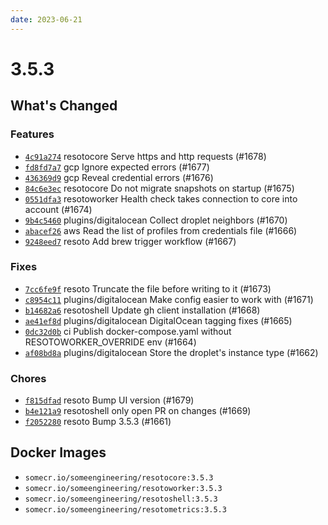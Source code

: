 ```yaml
---
date: 2023-06-21
---
```


# 3.5.3

## What's Changed

### Features

- [`4c91a274`](https://github.com/someengineering/resoto/commit/4c91a274) <span class="badge badge--secondary">resotocore</span> Serve https and http requests (#1678)
- [`fd8fd7a7`](https://github.com/someengineering/resoto/commit/fd8fd7a7) <span class="badge badge--secondary">gcp</span> Ignore expected errors (#1677)
- [`436369d9`](https://github.com/someengineering/resoto/commit/436369d9) <span class="badge badge--secondary">gcp</span> Reveal credential errors (#1676)
- [`84c6e3ec`](https://github.com/someengineering/resoto/commit/84c6e3ec) <span class="badge badge--secondary">resotocore</span> Do not migrate snapshots on startup (#1675)
- [`0551dfa3`](https://github.com/someengineering/resoto/commit/0551dfa3) <span class="badge badge--secondary">resotoworker</span> Health check takes connection to core into account (#1674)
- [`9b4c5460`](https://github.com/someengineering/resoto/commit/9b4c5460) <span class="badge badge--secondary">plugins/digitalocean</span> Collect droplet neighbors (#1670)
- [`abacef26`](https://github.com/someengineering/resoto/commit/abacef26) <span class="badge badge--secondary">aws</span> Read the list of profiles from credentials file (#1666)
- [`9248eed7`](https://github.com/someengineering/resoto/commit/9248eed7) <span class="badge badge--secondary">resoto</span> Add brew trigger workflow (#1667)

### Fixes

- [`7cc6fe9f`](https://github.com/someengineering/resoto/commit/7cc6fe9f) <span class="badge badge--secondary">resoto</span> Truncate the file before writing to it (#1673)
- [`c8954c11`](https://github.com/someengineering/resoto/commit/c8954c11) <span class="badge badge--secondary">plugins/digitalocean</span> Make config easier to work with (#1671)
- [`b14682a6`](https://github.com/someengineering/resoto/commit/b14682a6) <span class="badge badge--secondary">resotoshell</span> Update gh client installation (#1668)
- [`ae41ef8d`](https://github.com/someengineering/resoto/commit/ae41ef8d) <span class="badge badge--secondary">plugins/digitalocean</span> DigitalOcean tagging fixes (#1665)
- [`0dc32d0b`](https://github.com/someengineering/resoto/commit/0dc32d0b) <span class="badge badge--secondary">ci</span> Publish docker-compose.yaml without RESOTOWORKER_OVERRIDE env (#1664)
- [`af08bd8a`](https://github.com/someengineering/resoto/commit/af08bd8a) <span class="badge badge--secondary">plugins/digitalocean</span> Store the droplet's instance type (#1662)

### Chores

- [`f815dfad`](https://github.com/someengineering/resoto/commit/f815dfad) <span class="badge badge--secondary">resoto</span> Bump UI version (#1679)
- [`b4e121a9`](https://github.com/someengineering/resoto/commit/b4e121a9) <span class="badge badge--secondary">resotoshell</span> only open PR on changes (#1669)
- [`f2052280`](https://github.com/someengineering/resoto/commit/f2052280) <span class="badge badge--secondary">resoto</span> Bump 3.5.3 (#1661)

<!--truncate-->

## Docker Images

- `somecr.io/someengineering/resotocore:3.5.3`
- `somecr.io/someengineering/resotoworker:3.5.3`
- `somecr.io/someengineering/resotoshell:3.5.3`
- `somecr.io/someengineering/resotometrics:3.5.3`
